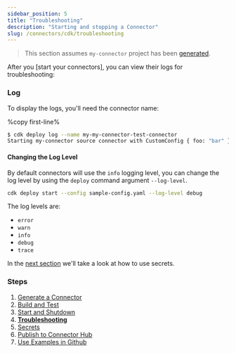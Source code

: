 ```yaml
---
sidebar_position: 5
title: "Troubleshooting"
description: "Starting and stopping a Connector"
slug: /connectors/cdk/troubleshooting
---
```


> This section assumes `my-connector` project has been [generated](/docs/connectors/cdk/generate).

After you [start your connectors], you can view their logs for troubleshooting:

### Log

To display the logs, you'll need the connector name:

%copy first-line%
```bash
$ cdk deploy log --name my-my-connector-test-connector
Starting my-connector source connector with CustomConfig { foo: "bar" }
```

#### Changing the Log Level

By default connectors will use the `info` logging level, you can change the log level by using the `deploy` command argument `--log-level`.

```bash
cdk deploy start --config sample-config.yaml --log-level debug
```

The log levels are:
- `error`
- `warn`
- `info`
- `debug`
- `trace`

In the [next section](/docs/connectors/cdk/secrets) we'll take a look at how to use secrets.

### Steps

1. [Generate a Connector](/docs/connectors/cdk/generate)
2. [Build and Test](/docs/connectors/cdk/build)
3. [Start and Shutdown](/docs/connectors/cdk/start-shutdown)
4. **[Troubleshooting](/docs/connectors/cdk/troubleshooting)**
5. [Secrets](/docs/connectors/cdk/secrets)
6. [Publish to Connector Hub](/docs/connectors/cdk/publish)
7. [Use Examples in Github](/docs/connectors/cdk/github-examples)
